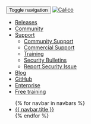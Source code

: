 <nav id="toplevel-nav" className='navbar navbar-default navbar-fixed-top'>
	<div className='container-fluid'>
		<div className='navbar-header'>
			<!-- Hamburger menu for mobile -->
			<button type="button" className='navbar-toggle collapsed' data-toggle="collapse" data-target="#tigera-navbar" aria-expanded="false" aria-controls="tigera-navbar">
				<span className='sr-only'>Toggle navigation</span>
				<span className='icon-bar'></span>
				<span className='icon-bar'></span>
				<span className='icon-bar'></span>
			</button>
			<!-- Left brand image -->
			<a className='navbar-brand' href="https://projectcalico.org/">
				<img alt="Calico" src="/img/calico/brand.png"/>
			</a>
		</div>
		<div id="tigera-navbar" className='navbar-collapse collapse'>
			<ul className='nav navbar-nav navbar-right'>
				<li><a data-proofer-ignore href="/releases">Releases</a></li>
				<li><a href="https://www.projectcalico.org/community">Community</a></li>
				<li className='dropdown'
					><a href="#" className='dropdown-toggle' data-toggle="dropdown" role="button" aria-haspopup="true" aria-expanded="false"><span>Support</span><span className='glyphicon glyphicon-triangle-bottom sub-arrow' aria-hidden="true"></span></a>
					<ul className='dropdown-menu dropdown-menu-left'>
							<!-- <li><a data-proofer-ignore href="/latest/getting-started/"><i className='fa fa-tachometer' aria-hidden="true"></i> &nbsp; Getting Started</a></li> -->
							<!-- <li><a href=""><i className='fa fa-book' aria-hidden="true"></i> &nbsp; Documentation</a></li> -->
							<!--<li><a href="https://www.projectcalico.org/tutorials"><i className='fa fa-file-code-o' aria-hidden="true"></i> &nbsp; Tutorials &amp; Examples</a></li>
							<li><a href="../_includes"><i className='fa fa-paper-plane-o' aria-hidden="true"></i> &nbsp; Online Workshops</a></li>-->
							<li><a href="https://www.projectcalico.org/community">Community Support</a></li>
							<li><a href="https://www.tigera.io/tigera-products/calico-essentials/" target="_blank" rel="noopener noreferrer">Commercial Support</a></li>
							<li><a href="https://www.tigera.io/training/" target="_blank" rel="noopener noreferrer">Training</a></li>
							<li><a href="https://www.projectcalico.org/security-bulletins">Security Bulletins</a></li>
							<li><a href="https://www.projectcalico.org/vulnerability-disclosure">Report Security Issue</a></li>
					</ul>
				</li>
				<li><a href="https://www.projectcalico.org/blog">Blog</a></li>
				<li><a href="https://github.com/projectcalico/calico" target="_blank" rel="noopener noreferrer">GitHub</a></li>
				<li><a href="/calico-enterprise/">Enterprise</a></li>
				<li><a href="https://www.tigera.io/free-training-resources" className='free-training'>Free training</a></li>              
			</ul>
			<form className='navbar-form visible-xs'>
				<ul className='nav navbar-nav navbar-right'>
					{% for navbar in navbars %}
						<li {% if this_pages_navbar == navbar %} className='active'{% endif %}>
							<a href="{{navbar.path}}">{{ navbar.title }}</a>
						</li>
					{% endfor %}
				</ul>
			</form>
		</div>
	</div>
</nav>